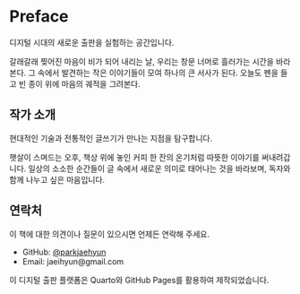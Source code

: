 # Preface {.unnumbered}

디지털 시대의 새로운 출판을 실험하는 공간입니다.

갈래갈래 찢어진 마음이 비가 되어 내리는 날, 우리는 창문 너머로 흘러가는 시간을 바라본다. 그 속에서 발견하는 작은 이야기들이 모여 하나의 큰 서사가 된다. 오늘도 펜을 들고 빈 종이 위에 마음의 궤적을 그려본다.

## 작가 소개

현대적인 기술과 전통적인 글쓰기가 만나는 지점을 탐구합니다.

햇살이 스며드는 오후, 책상 위에 놓인 커피 한 잔의 온기처럼 따뜻한 이야기를 써내려갑니다. 일상의 소소한 순간들이 글 속에서 새로운 의미로 태어나는 것을 바라보며, 독자와 함께 나누고 싶은 마음입니다.

## 연락처

이 책에 대한 의견이나 질문이 있으시면 언제든 연락해 주세요.

- GitHub: [@parkjaehyun](https://github.com/jaeihyun)
- Email: jaeihyun@gmail.com

이 디지털 출판 플랫폼은 Quarto와 GitHub Pages를 활용하여 제작되었습니다.